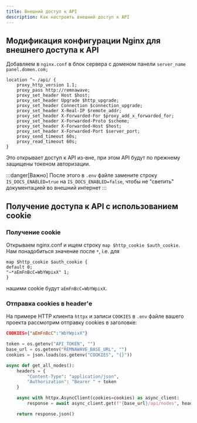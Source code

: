 ```yaml
---
title: Внешний доступ к API
description: Как настроить внешний доступ к API
---
```


## Модификация конфигурации Nginx для внешнего доступа к API

Добавляем в `nginx.conf` в блок сервера с доменом панели `server_name panel.domen.com;`

```
location ^~ /api/ {
    proxy_http_version 1.1;
    proxy_pass http://remnawave;
    proxy_set_header Host $host;
    proxy_set_header Upgrade $http_upgrade;
    proxy_set_header Connection $connection_upgrade;
    proxy_set_header X-Real-IP $remote_addr;
    proxy_set_header X-Forwarded-For $proxy_add_x_forwarded_for;
    proxy_set_header X-Forwarded-Proto $scheme;
    proxy_set_header X-Forwarded-Host $host;
    proxy_set_header X-Forwarded-Port $server_port;
    proxy_send_timeout 60s;
    proxy_read_timeout 60s;
}
```
 
Это открывает доступ к API из-вне, при этом API будут по прежнему защищены токеном авторизации.

:::danger[Важно]
После этого в `.env` файле замените строку `IS_DOCS_ENABLED=true` на `IS_DOCS_ENABLED=false`, чтобы не "светить" документацией во внешний интернет
:::


## Получение доступа к API с использованием cookie

### Получение cookie

Открываем nginx.conf и ищем строку `map $http_cookie $auth_cookie`. Нам понадобиться значение после `*`, i.e. для

```
map $http_cookie $auth_cookie {
default 0;
"~*aEmFnBcC=WbYWpixX" 1;
}
```

нашими cookie будут `aEmFnBcC=WbYWpixX`.

### Отправка cookies в header'е

На примере HTTP клиента `httpx` и записи `COOKIES` в `.env` файле вашего проекта рассмотрим отправку cookies в заголовке:

```json
COOKIES={"aEmFnBcC":"WbYWpixX"}
```

```python
token = os.getenv("API_TOKEN", "")
base_url = os.getenv("REMNAWAVE_BASE_URL", "")
cookies = json.loads(os.getenv("COOKIES", "{}"))

async def get_all_nodes():
    headers = {
        "Content-Type": "application/json",
        "Authorization": "Bearer " + token
    }

    async with httpx.AsyncClient(cookies=cookies) as async_client:
        response = await async_client.get(f"{base_url}/api/nodes", headers=headers)

    return response.json()
```